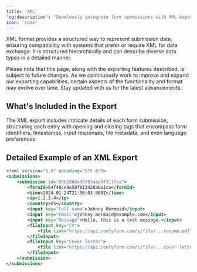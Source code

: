 ```yaml
---
title: 'XML'
'og:description': "Seamlessly integrate form submissions with XML export from Comfyform, designed for systems requiring structured, hierarchical data representation."
icon: 'code'
---
```


XML format provides a structured way to represent submission data, ensuring compatibility with systems that prefer or require XML for data exchange. It is structured hierarchically and can describe diverse data types in a detailed manner.

<Warning>
    Please note that this page, along with the exporting features described, is subject to future changes. As we continuously work to improve and expand our exporting capabilities, certain aspects of the functionality and format may evolve over time. Stay updated with us for the latest advancements.
</Warning>

## What's Included in the Export

The XML export includes intricate details of each form submission, structuring each entry with opening and closing tags that encompass form identifiers, timestamps, input responses, file metadata, and even language preferences.

## Detailed Example of an XML Export

```xml
<?xml version="1.0" encoding="UTF-8"?>
<submissions>
    <submission id="65b1860ad8783aaa9f311fea">
        <formId>64f48ce8e58f813428abe1ca</formId>
        <time>2024-01-24T21:50:03.005Z</time>
        <ip>1.2.3.4</ip>
        <country>US</country>
        <input key="Full name">Johnny Mermaid</input>
        <input key="Email">johnny.mermaid@example.com</input>
        <input key="Message">Hello, this is a test message.</input>
        <fileInput key="CV">
            <file link="https://api.comfyform.com/s/file/...resume.pdf">resume.pdf</file>
        </fileInput>
        <fileInput key="Cover letter">
            <file link="https://api.comfyform.com/s/file/...cover-letter.pdf">cover-letter.pdf</file>
        </fileInput>
    </submission>
</submissions>
```